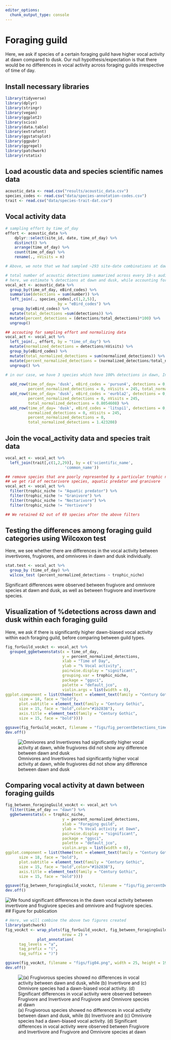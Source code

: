 ```yaml
---
editor_options: 
  chunk_output_type: console
---
```


# Foraging guild  

Here, we ask if species of a certain foraging guild have higher vocal activity at dawn compared to dusk. Our null hypothesis/expectation is that there would be no differences in vocal activity across foraging guilds irrespective of time of day.  

## Install necessary libraries
```r
library(tidyverse)
library(dplyr)
library(stringr)
library(vegan)
library(ggplot2)
library(scico)
library(data.table)
library(extrafont)
library(ggstatsplot)
library(ggpubr)
library(ggrepel)
library(patchwork)
library(rstatix)
```

## Load acoustic data and species scientific names data
```r
acoustic_data <- read.csv("results/acoustic_data.csv")
species_codes <- read.csv("data/species-annotation-codes.csv")
trait <- read.csv("data/species-trait-dat.csv")
```

## Vocal activity data
```r
# sampling effort by time_of_day
effort <- acoustic_data %>%
    dplyr::select(site_id, date, time_of_day) %>%
    distinct() %>%
    arrange(time_of_day) %>%
    count(time_of_day) %>%
    rename(., nVisits = n)

# Above, we note that we had sampled ~293 site-date combinations at dawn, while ~245 site-date combinations were sampled at dusk

# total number of acoustic detections summarized across every 10-s audio file
# here, we estimate % detections at dawn and dusk, while accounting for sampling effort
vocal_act <- acoustic_data %>%
  group_by(time_of_day, eBird_codes) %>%
  summarise(detections = sum(number)) %>%
  left_join(., species_codes[,c(1,2,5)], 
                       by = "eBird_codes") %>%
   group_by(eBird_codes) %>%
  mutate(total_detections =sum(detections)) %>%
  mutate(percent_detections = (detections/total_detections)*100) %>%
  ungroup() 

## accouting for sampling effort and normalizing data
vocal_act <- vocal_act %>%
  left_join(., effort, by = "time_of_day") %>%
  mutate(normalized_detections = detections/nVisits) %>%
  group_by(eBird_codes) %>%
  mutate(total_normalized_detections = sum(normalized_detections)) %>%
  mutate(percent_normalized_detections = (normalized_detections/total_normalized_detections)*100) %>%
  ungroup() %>%

# in our case, we have 3 species which have 100% detections in dawn, Indian blackbird, Little spiderhunter and Purple sunbird. For these, we add a additional row specifying no detections in dusk.
  
  add_row(time_of_day= 'dusk', eBird_codes = 'pursun4', detections = 0, scientific_name = 'Cinnyris asiaticus', common_name = 'Purple Sunbird', total_detections = 315, percent_detections = 0, normalized_detections = 0,
          percent_normalized_detections = 0, nVisits = 245, total_normalized_detections = 1.075085) %>%
  add_row(time_of_day= 'dusk', eBird_codes = 'eurbla2', detections = 0, scientific_name = 'Turdus simillimus', common_name = 'Indian Blackbird', total_detections = 236, percent_detections = 0,normalized_detections = 0,
          percent_normalized_detections = 0, nVisits = 245,
          total_normalized_detections = 0.8054608) %>%
  add_row(time_of_day= 'dusk', eBird_codes = 'litspi1', detections = 0, scientific_name = 'Arachnothera longirostra', common_name = 'Little Spiderhunter', total_detections = 417, percent_detections = 0,
          normalized_detections = 0, nVisits = 245, 
          percent_normalized_detections = 0,
          total_normalized_detections = 1.423208)
```

## Join the vocal_activity data and species trait data
```r
vocal_act <- vocal_act %>% 
  left_join(trait[,c(1,2,29)], by = c('scientific_name',
                          'common_name')) 

## remove species that are poorly represented by a particular trophic niche
## we get rid of nectarivore species, aquatic predator and granivore
vocal_act <- vocal_act %>%
  filter(trophic_niche != "Aquatic predator") %>%
  filter(trophic_niche != "Granivore") %>%
  filter(trophic_niche != "Nectarivore") %>%
  filter(trophic_niche != "Vertivore")

## We retained 62 out of 69 species after the above filters
```

## Testing the differences among foraging guild categories using Wilcoxon test

Here, we see whether there are differences in the vocal activity between invertivores, frugivores, and omnivores in dawn and dusk individually.

```r
stat.test <- vocal_act %>% 
  group_by (time_of_day) %>% 
  wilcox_test (percent_normalized_detections ~ trophic_niche)
```

Significant differences were observed between frugivore and omnivore species at dawn and dusk, as well as between frugivore and invertivore species.  

## Visualization of %detections across dawn and dusk within each foraging guild

Here, we ask if there is significantly higher dawn-biased vocal activity within each foraging guild, before comparing between guild types. 

```r
fig_forGuild_vocAct <- vocal_act %>%
  grouped_ggbetweenstats(x = time_of_day,
                         y = percent_normalized_detections,
                         xlab = "Time of Day",
                         ylab = "% Vocal activity", 
                         pairwise.display = "significant",
                         grouping.var = trophic_niche,
                         package = "ggsci",
                         palette = "default_jco",
                         violin.args = list(width = 0),
ggplot.component = list(theme(text = element_text(family = "Century Gothic", size = 15, face = "bold"),plot.title = element_text(family = "Century Gothic",
      size = 18, face = "bold"),
      plot.subtitle = element_text(family = "Century Gothic", 
      size = 15, face = "bold",color="#1b2838"),
      axis.title = element_text(family = "Century Gothic",
      size = 15, face = "bold")))) 

ggsave(fig_forGuild_vocAct, filename = "figs/fig_percentDetections_timeOfDay_foragingGuild.png", width = 24, height = 12, device = png(), units = "in", dpi = 300)
dev.off() 
```

![Omnivores and Invertivores had significantly higher vocal activity at dawn, while frugivores did not show any difference between dawn and dusk](figs/fig_percentDetections_timeOfDay_foragingGuild.png)

## Comparing vocal activity at dawn between foraging guilds

```r
fig_between_foragingGuild_vocAct <- vocal_act %>%
  filter(time_of_day == "dawn") %>%
  ggbetweenstats(x = trophic_niche,
                         y = percent_normalized_detections,
                         xlab = "Foraging guild",
                         ylab = "% Vocal activity at Dawn", 
                         pairwise.display = "significant",
                         package = "ggsci",
                         palette = "default_jco",
                         violin.args = list(width = 0),
ggplot.component = list(theme(text = element_text(family = "Century Gothic", size = 15, face = "bold"),plot.title = element_text(family = "Century Gothic",
      size = 18, face = "bold"),
      plot.subtitle = element_text(family = "Century Gothic", 
      size = 15, face = "bold",color="#1b2838"),
      axis.title = element_text(family = "Century Gothic",
      size = 15, face = "bold")))) 

ggsave(fig_between_foragingGuild_vocAct, filename = "figs/fig_percentDetections_vs_foragingGuild.png", width = 16, height = 14, device = png(), units = "in", dpi = 300)
dev.off() 
```

![We found significant differences in the dawn vocal activity between invertivore and frugivore species and omnivore and frugivore species.](figs/fig_percentDetections_vs_foragingGuild.png)
## Figure for publication

```r
# Here, we will combine the above two figures created
library(patchwork)
fig_vocAct <- wrap_plots(fig_forGuild_vocAct, fig_between_foragingGuild_vocAct,
                         nrow = 2) +
              plot_annotation(
      tag_levels = "a",
      tag_prefix = "(",
      tag_suffix = ")")

ggsave(fig_vocAct, filename = "figs/fig04.png", width = 25, height = 19, device = png(), units = "in", dpi = 300)
dev.off() 
```

![(a) Frugivorous species showed no differences in vocal activity between dawn and dusk, while (b) Invertivore and (c) Omnivore species had a dawn-biased vocal activity. (d) Significant differences in vocal activity were observed between Frugivore and Invertivore and Frugivore and Omnivore species at dawn](figs/fig04.png)
